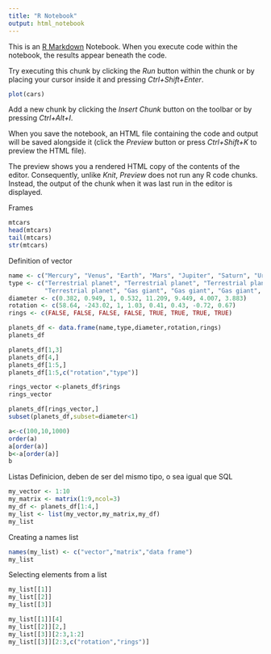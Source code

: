 ```yaml
---
title: "R Notebook"
output: html_notebook
---
```


This is an [R Markdown](http://rmarkdown.rstudio.com) Notebook. When you execute code within the notebook, the results appear beneath the code. 

Try executing this chunk by clicking the *Run* button within the chunk or by placing your cursor inside it and pressing *Ctrl+Shift+Enter*. 

```r
plot(cars)
```

Add a new chunk by clicking the *Insert Chunk* button on the toolbar or by pressing *Ctrl+Alt+I*.

When you save the notebook, an HTML file containing the code and output will be saved alongside it (click the *Preview* button or press *Ctrl+Shift+K* to preview the HTML file).

The preview shows you a rendered HTML copy of the contents of the editor. Consequently, unlike *Knit*, *Preview* does not run any R code chunks. Instead, the output of the chunk when it was last run in the editor is displayed.

Frames
```r
mtcars
head(mtcars)
tail(mtcars)
str(mtcars)
```
Definition of vector

```r
name <- c("Mercury", "Venus", "Earth", "Mars", "Jupiter", "Saturn", "Uranus", "Neptune")
type <- c("Terrestrial planet", "Terrestrial planet", "Terrestrial planet", 
          "Terrestrial planet", "Gas giant", "Gas giant", "Gas giant", "Gas giant")
diameter <- c(0.382, 0.949, 1, 0.532, 11.209, 9.449, 4.007, 3.883)
rotation <- c(58.64, -243.02, 1, 1.03, 0.41, 0.43, -0.72, 0.67)
rings <- c(FALSE, FALSE, FALSE, FALSE, TRUE, TRUE, TRUE, TRUE)

planets_df <- data.frame(name,type,diameter,rotation,rings)
planets_df


```

```r
planets_df[1,3]
planets_df[4,]
planets_df[1:5,]
planets_df[1:5,c("rotation","type")]


```
```r
rings_vector <-planets_df$rings
rings_vector

planets_df[rings_vector,]
subset(planets_df,subset=diameter<1)
```
```r
a<-c(100,10,1000)
order(a)
a[order(a)] 
b<-a[order(a)] 
b

```

Listas Definicion, deben de ser del mismo tipo, o sea igual que SQL

```r
my_vector <- 1:10
my_matrix <- matrix(1:9,ncol=3)
my_df <- planets_df[1:4,]
my_list <- list(my_vector,my_matrix,my_df)
my_list


```   
Creating a names list

```r
names(my_list) <- c("vector","matrix","data frame")
my_list

```
Selecting elements from a list

```r
my_list[[1]]
my_list[[2]]
my_list[[3]]

my_list[[1]][4]
my_list[[2]][2,]
my_list[[3]][2:3,1:2]
my_list[[3]][2:3,c("rotation","rings")]

```

